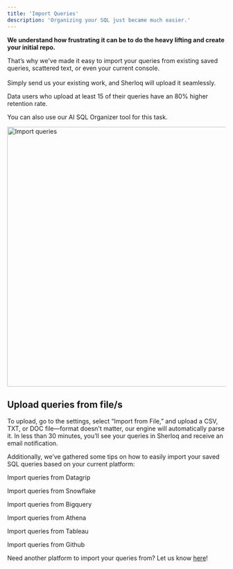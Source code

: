 ```yaml
---
title: 'Import Queries'
description: 'Organizing your SQL just became much easier.'
---
```


**We understand how frustrating it can be to do the heavy lifting and create your initial repo.**

That’s why we've made it easy to import your queries from existing saved queries, scattered text, or even your current console. <br></br>
Simply send us your existing work, and Sherloq will upload it seamlessly.

<Tip> Data users who upload at least 15 of their queries have an 80% higher retention rate. </Tip>

<Tip> You can also use our AI SQL Organizer tool for this task. </Tip>

 <img src="/images/import_queries.png" 
   alt = "Import queries"
   width="600" />

## Upload queries from file/s
To upload, go to the settings, select “Import from File,” and upload a CSV, TXT, or DOC file—format doesn't matter, our engine will automatically parse it. In less than 30 minutes, you’ll see your queries in Sherloq and receive an email notification.

Additionally, we’ve gathered some tips on how to easily import your saved SQL queries based on your current platform:

<CardGroup cols={2}>
  <Card title="Datagrip" icon="square-1"
  href="/importqueries_datagrip">
    Import queries from Datagrip
  </Card>

  <Card title="Snowflake" icon="square-1"
  href="/importqueries_snowflake">
    Import queries from Snowflake
  </Card>

  <Card title="Bigquery" icon="square-1"
  href="/importqueries_bigquery">
    Import queries from Bigquery
  </Card>

  <Card title="AWS Athena " icon="square-1"
  href="/importqueries_athena">
    Import queries from Athena
  </Card>

  <Card title="Tableau" icon="square-1"
  href="/importqueries_tableau">
    Import queries from Tableau
  </Card>

  <Card title="Github" icon="square-1"
  href="/importqueries_github">
    Import queries from Github
  </Card>

</CardGroup>

Need another platform to import your queries from?
Let us know [here](https://tally.so/r/wzQY2a)!

